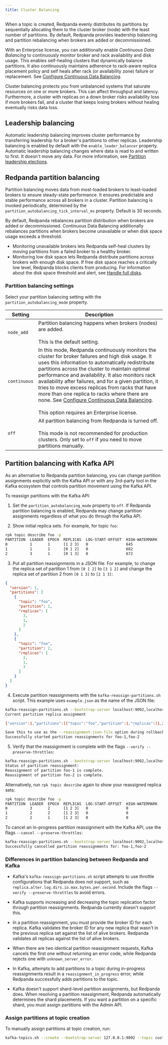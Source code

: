```yaml
---
title: Cluster Balancing
---
```


<head>
    <meta name="title" content="Cluster balancing | Redpanda Docs"/>
    <meta name="description" content="For balanced clusters, Redpanda provides both leadership balancing and partition balancing by default. It also supports partition assignment with the Kafka API."/>
</head>

When a topic is created, Redpanda evenly distributes its partitions by sequentially allocating them to the cluster broker (node) with the least number of partitions. By default, Redpanda provides leadership balancing and partition rebalancing when brokers are added or decommissioned. 

With an Enterprise license, you can additionally enable *Continuous Data Balancing* to continuously monitor broker and rack availability and disk usage. This enables self-healing clusters that dynamically balance partitions. It also continuously maintains adherence to rack-aware replica placement policy and self heals after rack (or availability zone) failure or replacement. See [Configure Continuous Data Balancing](../continuous-data-balancing).

Cluster balancing protects you from unbalanced systems that saturate resources on one or more brokers. This can affect throughput and latency. Furthermore, a cluster with replicas on a down broker risks availability loss if more brokers fail, and a cluster that keeps losing brokers without healing eventually risks data loss.

## Leadership balancing

Automatic leadership balancing improves cluster performance by transferring leadership for a broker's partitions to other replicas. Leadership balancing is enabled by default with the `enable_leader_balancer` property. Automatic leadership balancing changes where data is read to and written to first. It doesn't move any data. For more information, see [Partition leadership elections](../../../get-started/architecture/#partition-leadership-elections).

## Redpanda partition balancing

Partition balancing moves data from most-loaded brokers to least-loaded brokers to ensure steady-state performance. It ensures predictable and stable performance across all brokers in a cluster. Partition balancing is invoked periodically, determined by the `partition_autobalancing_tick_interval_ms` property. Default is 30 seconds.

By default, Redpanda rebalances partition distribution when brokers are added or decommissioned. Continuous Data Balancing additionally rebalances partitions when brokers become unavailable or when disk space usage exceeds a threshold. 

* Monitoring unavailable brokers lets Redpanda self-heal clusters by moving partitions from a failed broker to a healthy broker.
* Monitoring low disk space lets Redpanda distribute partitions across brokers with enough disk space. If free disk space reaches a critically low level, Redpanda blocks clients from producing. For information about the disk space threshold and alert, see [Handle full disks](../disk-utilization/#handle-full-disks).

### Partition balancing settings

Select your partition balancing setting with the `partition_autobalancing_mode` property. 

| Setting      | Description |
| ----------- | ----------- |
| `node_add`      | Partition balancing happens when brokers (nodes) are added.  <br /><br />This is the default setting.|
| `continuous`   | In this mode, Redpanda continuously monitors the cluster for broker failures and high disk usage. It uses this information to automatically redistribute partitions across the cluster to maintain optimal performance and availability. It also monitors rack availability after failures, and for a given partition, it tries to move excess replicas from racks that have more than one replica to racks where there are none. See [Configure Continuous Data Balancing](../continuous-data-balancing).<br /><br />This option requires an Enterprise license.     |
| `off`     | All partition balancing from Redpanda is turned off. <br /><br />This mode is not recommended for production clusters. Only set to `off` if you need to move partitions manually.   |

## Partition balancing with Kafka API

As an alternative to Redpanda partition balancing, you can change partition assignments explicitly with the Kafka API or with any 3rd-party tool in the Kafka ecosystem that controls partition movement using the Kafka API. 

To reassign partitions with the Kafka API:

1. Set the `partition_autobalancing_mode` property to `off`. If Redpanda partition balancing is enabled, Redpanda may change partition assignments regardless of what you do through the Kafka API.

2. Show initial replica sets. For example, for topic `foo`:
  ```bash
  rpk topic describe foo -p
  PARTITION  LEADER  EPOCH  REPLICAS  LOG-START-OFFSET  HIGH-WATERMARK
  0          1       1      [1 2 3]   0                 645
  1          1       1      [0 1 2]   0                 682
  2          3       1      [0 1 3]   0                 672
  ```

3. Put all partition reassignments in a JSON file. For example, to change the replica set of partition 1 from `[0 1 2]` to `[3 1 2]` and change the replica set of partition 2 from `[0 1 3]` to `[2 1 3]`:
   
  ```json
  {
    "version": 1,
    "partitions": [
      {
        "topic": "foo",
        "partition": 1,
        "replicas": [
          3,
          1,
          2
        ]
      },
      {
        "topic": "foo",
        "partition": 2,
        "replicas": [
          2,
          1,
          3
        ]
      }
    ]
  }
  ```

4. Execute partition reassignments with the `kafka-reassign-partitions.sh` script. This example uses `example.json` as the name of the JSON file:

  ```bash
  kafka-reassign-partitions.sh --bootstrap-server localhost:9092,localhost:9093,localhost:9094,localhost:9095 --reassignment-json-file example.json --execute
  Current partition replica assignment

  {"version":1,"partitions":[{"topic":"foo","partition":1,"replicas":[1,2,0],"log_dirs":["any","any","any"]},{"topic":"foo","partition":2,"replicas":[3,1,0],"log_dirs":["any","any","any"]}]}

  Save this to use as the --reassignment-json-file option during rollback
  Successfully started partition reassignments for foo-1,foo-2
  ```

5. Verify that the reassignment is complete with the flags `--verify --preserve-throttles`: 

  ```bash
  kafka-reassign-partitions.sh --bootstrap-server localhost:9092,localhost:9093,localhost:9094,localhost:9095 --reassignment-json-file example.json --verify --preserve-throttles
  Status of partition reassignment:
  Reassignment of partition foo-1 is complete.
  Reassignment of partition foo-2 is complete.
  ```

  Alternatively, run `rpk topic describe` again to show your reassigned replica sets:

  ```bash
  rpk topic describe foo -p
  PARTITION  LEADER  EPOCH  REPLICAS  LOG-START-OFFSET  HIGH-WATERMARK
  0          3       2      [1 2 3]   0                 0
  1          2       2      [1 2 3]   0                 0
  2          2       1      [1 2 3]   0                 0
  ```  

To cancel an in-progress partition reassignment with the Kafka API, use the flags `--cancel --preserve-throttles`:
  
  ```bash
  kafka-reassign-partitions.sh --bootstrap-server localhost:9092,localhost:9093,localhost:9094,localhost:9095 --reassignment-json-file example.json --cancel --preserve-throttles
  Successfully cancelled partition reassignments for: foo-1,foo-2
  ```


### Differences in partition balancing between Redpanda and Kafka

- Kafka's `kafka-reassign-partitions.sh` script attempts to use throttle configurations that Redpanda does not support, such as `replica.alter.log.dirs.io.max.bytes.per.second`. Include the flags `--verify --preserve-throttles` to avoid errors.

- Kafka supports increasing and decreasing the topic replication factor through partition reassignments. Redpanda currently doesn't support this.

- In a partition reassignment, you must provide the broker ID for each replica. Kafka validates the broker ID for any new replica that wasn't in the previous replica set against the list of alive brokers. Redpanda validates all replicas against the list of alive brokers.

- When there are two identical partition reassignment requests, Kafka cancels the first one without returning an error code, while Redpanda rejects one with `unknown_server_error`.

- In Kafka, attempts to add partitions to a topic during in-progress reassignments result in a `reassignment_in_progress` error, while Redpanda successfully adds partitions to the topic.

- Kafka doesn't support shard-level partition assignments, but Redpanda does. When resolving a partition reassignment, Redpanda automatically determines the shard placements. If you want a partition on a specific shard, you must assign partitions with the Admin API. 

### Assign partitions at topic creation

To manually assign partitions at topic creation, run: 

```bash
kafka-topics.sh --create --bootstrap-server 127.0.0.1:9092 --topic custom-assignment --replica-assignment 0:1:2,0:1:2,0:1:2 
``` 